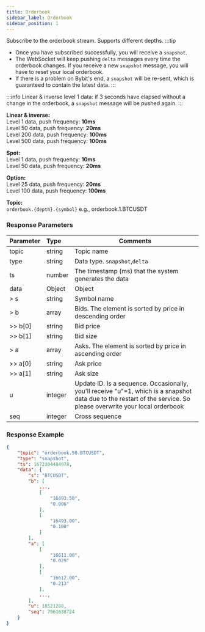 ```yaml
---
title: Orderbook
sidebar_label: Orderbook
sidebar_position: 1
---
```


Subscribe to the orderbook stream. Supports different depths.
:::tip
* Once you have subscribed successfully, you will receive a `snapshot`.
* The WebSocket will keep pushing `delta` messages every time the orderbook changes. If you receive a new `snapshot` message, you will have to reset your local orderbook.
* If there is a problem on Bybit's end, a `snapshot` will be re-sent, which is guaranteed to contain the latest data.
:::

:::info
Linear & inverse level 1 data: if 3 seconds have elapsed without a change in the orderbook, a `snapshot` message will be pushed again.
:::

**Linear & inverse:**<br/>
Level 1 data, push frequency: **10ms**<br/>
Level 50 data, push frequency: **20ms**<br/>
Level 200 data, push frequency: **100ms**<br/>
Level 500 data, push frequency: **100ms**<br/>

**Spot:**<br/>
Level 1 data, push frequency: **10ms**<br/>
Level 50 data, push frequency: **20ms**<br/>

**Option:**<br/>
Level 25 data, push frequency: **20ms**<br/>
Level 100 data, push frequency: **100ms**<br/>


**Topic:**<br/>
`orderbook.{depth}.{symbol}` e.g., orderbook.1.BTCUSDT

### Response Parameters
| Parameter | Type | Comments|
|:----- |:-----|----- |
|topic |string |Topic name |
|type |string |Data type. `snapshot`,`delta` |
|ts |number |The timestamp (ms) that the system generates the data |
|data |Object |Object |
|> s |string |Symbol name |
|> b |array |Bids. The element is sorted by price in descending order  |
|>> b[0] |string |Bid price |
|>> b[1] |string |Bid size |
|> a |array |Asks. The element is sorted by price in ascending order  |
|>> a[0] |string |Ask price |
|>> a[1] |string |Ask size |
|u |integer |Update ID. Is a sequence. Occasionally, you'll receive "u"=1, which is a snapshot data due to the restart of the service. So please overwrite your local orderbook  |
|seq |integer |Cross sequence |

### Response Example

```json
{
    "topic": "orderbook.50.BTCUSDT",
    "type": "snapshot",
    "ts": 1672304484978,
    "data": {
        "s": "BTCUSDT",
        "b": [
            ...,
            [
                "16493.50",
                "0.006"
            ],
            [
                "16493.00",
                "0.100"
            ]
        ],
        "a": [
            [
                "16611.00",
                "0.029"
            ],
            [
                "16612.00",
                "0.213"
            ],
            ...,
        ],
        "u": 18521288,
        "seq": 7961638724
    }
}
```

